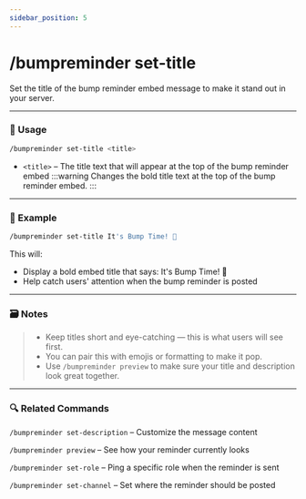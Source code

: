 ```yaml
---
sidebar_position: 5
---
```


# /bumpreminder set-title

Set the title of the bump reminder embed message to make it stand out in your server.

<hr className="md-divider-gradient" />

### 💬 Usage
```bash
/bumpreminder set-title <title>
```
- `<title>` – The title text that will appear at the top of the bump reminder embed
:::warning
Changes the bold title text at the top of the bump reminder embed.
:::

<hr className="md-divider-gradient" />

### 📌 Example
```bash
/bumpreminder set-title It's Bump Time! 🚀
```
This will:
- Display a bold embed title that says: It's Bump Time! 🚀
- Help catch users' attention when the bump reminder is posted

<hr className="md-divider-gradient" />

### 🗃️ Notes
> - Keep titles short and eye-catching — this is what users will see first.
> - You can pair this with emojis or formatting to make it pop.
> - Use `/bumpreminder preview` to make sure your title and description look great together.

<hr className="md-divider-gradient" />

### 🔍 Related Commands
`/bumpreminder set-description` – Customize the message content

`/bumpreminder preview` – See how your reminder currently looks

`/bumpreminder set-role` – Ping a specific role when the reminder is sent

`/bumpreminder set-channel` – Set where the reminder should be posted